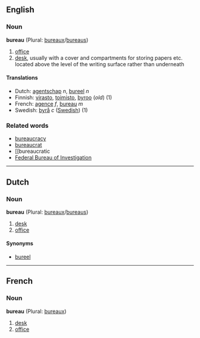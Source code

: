 ==English==
===Noun===
'''bureau''' (Plural: [[bureaux]]/[[bureaus]])

# [[office]]
# [[desk]], usually with a cover and compartments for storing papers etc. located above the level of the writing surface rather than underneath

====Translations====
*Dutch: [[agentschap]] ''n'', [[bureel]] ''n''
*Finnish: [[virasto]], [[toimisto]], [[byroo]] (''old'') (1)
*French: [[agence]] ''f'', [[bureau]] ''m''
*Swedish: [[byrå]] ''c'' ([[:sv:byrå|Swedish]]) (1)

===Related words===
*[[bureaucracy]]
*[[bureaucrat]]
*[[bureaucratic
*[[Federal Bureau of Investigation]]

----
==Dutch==
===Noun===
'''bureau''' (Plural: [[bureaux]]/[[bureaus]])

# [[desk]]
# [[office]]

====Synonyms====
*[[bureel]]

----
==French==
===Noun===
'''bureau''' (Plural: [[bureaux]])

# [[desk]]
# [[office]]